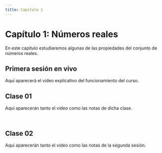 ```yaml
---
title: Capítulo 1
---
```


# Capítulo 1: Números reales {-}

En este capítulo estudiaremos algunas de las propiedades del conjunto de números reales. 


## Primera sesión en vivo

Aquí aparecerá el video explicativo del funcionamiento del curso.


## Clase 01

Aquí aparecerán tanto el video como las notas de dicha clase.

<!--  
```r
knitr::include_url("https://www.youtube.com/embed/wtMgXJn5qzQ?rel=0")
```
-->
  
<br/> <!--Esto se pone para que se genere un espacio en blanco en la salida html-->

<!--
```r
knitr::include_graphics('archivos/oagj/03.pdf')
```

<br/>

-->

## Clase 02

Aquí aparecerán tanto el video como las notas de la segunda sesión.
